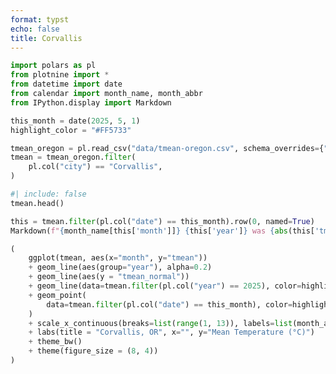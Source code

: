 ```yaml
---
format: typst
echo: false
title: Corvallis
---
```


```python
import polars as pl
from plotnine import *
from datetime import date
from calendar import month_name, month_abbr
from IPython.display import Markdown
```

```python
this_month = date(2025, 5, 1)
highlight_color = "#FF5733" 
```

```python
tmean_oregon = pl.read_csv("data/tmean-oregon.csv", schema_overrides={"date": pl.Date})
tmean = tmean_oregon.filter(
    pl.col("city") == "Corvallis",
)
```

```python
#| include: false
tmean.head()
```

```python
this = tmean.filter(pl.col("date") == this_month).row(0, named=True)
Markdown(f"{month_name[this['month']]} {this['year']} was {abs(this['tmean_diff']):.1f}°C {this['tmean_direction']} than usual.")
```

```python
(
    ggplot(tmean, aes(x="month", y="tmean"))
    + geom_line(aes(group="year"), alpha=0.2)
    + geom_line(aes(y = "tmean_normal"))
    + geom_line(data=tmean.filter(pl.col("year") == 2025), color=highlight_color)
    + geom_point(
        data=tmean.filter(pl.col("date") == this_month), color=highlight_color
    )
    + scale_x_continuous(breaks=list(range(1, 13)), labels=list(month_abbr[1:]))
    + labs(title = "Corvallis, OR", x="", y="Mean Temperature (°C)")
    + theme_bw() 
    + theme(figure_size = (8, 4))
)
```

